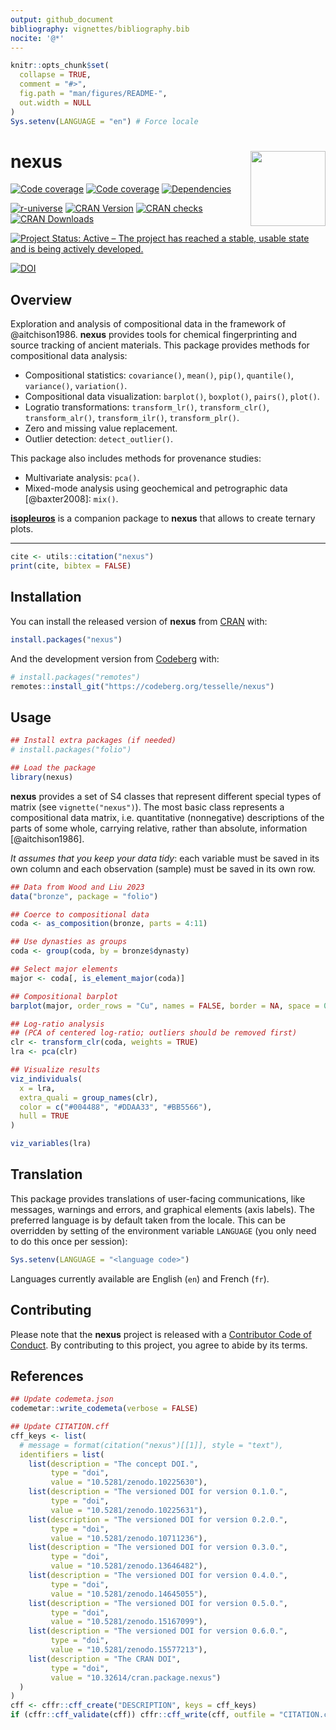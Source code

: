 ```yaml
---
output: github_document
bibliography: vignettes/bibliography.bib
nocite: '@*'
---
```


<!-- README.md is generated from README.Rmd. Please edit that file -->

```r
knitr::opts_chunk$set(
  collapse = TRUE,
  comment = "#>",
  fig.path = "man/figures/README-",
  out.width = NULL
)
Sys.setenv(LANGUAGE = "en") # Force locale
```

# nexus <img width=120px src="man/figures/logo.png" align="right" />

<!-- badges: start -->
[![Code coverage](https://packages.tesselle.org/nexus/coverage/badge.svg)](https://packages.tesselle.org/nexus/coverage/){.pkgdown-devel}
[![Code coverage](https://packages.tesselle.org/nexus/coverage/badge.svg)](https://packages.tesselle.org/nexus/coverage/){.pkgdown-devel}
[![Dependencies](https://tinyverse.netlify.app/badge/nexus)](https://cran.r-project.org/package=nexus){.pkgdown-devel}

[![r-universe](https://tesselle.r-universe.dev/badges/nexus)](https://tesselle.r-universe.dev/nexus){.pkgdown-devel}
[![CRAN Version](https://www.r-pkg.org/badges/version/nexus)](https://cran.r-project.org/package=nexus){.pkgdown-release}
[![CRAN checks](https://badges.cranchecks.info/worst/nexus.svg)](https://cran.r-project.org/web/checks/check_results_nexus.html){.pkgdown-release}
[![CRAN Downloads](https://cranlogs.r-pkg.org/badges/nexus)](https://cran.r-project.org/package=nexus){.pkgdown-release}

[![Project Status: Active – The project has reached a stable, usable state and is being actively developed.](https://www.repostatus.org/badges/latest/active.svg)](https://www.repostatus.org/#active)

[![DOI](https://zenodo.org/badge/DOI/10.5281/zenodo.10225630.svg)](https://doi.org/10.5281/zenodo.10225630)
<!-- badges: end -->

## Overview

Exploration and analysis of compositional data in the framework of @aitchison1986. **nexus** provides tools for chemical fingerprinting and source tracking of ancient materials. This package provides methods for compositional data analysis:

* Compositional statistics: `covariance()`, `mean()`, `pip()`, `quantile()`, `variance()`, `variation()`.
* Compositional data visualization: `barplot()`, `boxplot()`, `pairs()`, `plot()`.
* Logratio transformations: `transform_lr()`, `transform_clr()`, `transform_alr()`, `transform_ilr()`, `transform_plr()`.
* Zero and missing value replacement.
* Outlier detection: `detect_outlier()`.

This package also includes methods for provenance studies:

* Multivariate analysis: `pca()`.
* Mixed-mode analysis using geochemical and petrographic data [@baxter2008]: `mix()`.

[**isopleuros**](https://packages.tesselle.org/isopleuros/) is a companion package to **nexus** that allows to create ternary plots.

---

```r
cite <- utils::citation("nexus")
print(cite, bibtex = FALSE)
```

## Installation

You can install the released version of **nexus** from [CRAN](https://CRAN.R-project.org) with:

```r
install.packages("nexus")
```

And the development version from [Codeberg](https://codeberg.org/) with:

```r
# install.packages("remotes")
remotes::install_git("https://codeberg.org/tesselle/nexus")
```

## Usage

```r
## Install extra packages (if needed)
# install.packages("folio")

## Load the package
library(nexus)
```

**nexus** provides a set of S4 classes that represent different special types of matrix (see `vignette("nexus")`). The most basic class represents a compositional data matrix, i.e. quantitative (nonnegative) descriptions of the parts of some whole, carrying relative, rather than absolute, information [@aitchison1986].

*It assumes that you keep your data tidy*: each variable must be saved in its own column and each observation (sample) must be saved in its own row.
  
```r
## Data from Wood and Liu 2023
data("bronze", package = "folio")

## Coerce to compositional data
coda <- as_composition(bronze, parts = 4:11)

## Use dynasties as groups
coda <- group(coda, by = bronze$dynasty)
```

```r
## Select major elements
major <- coda[, is_element_major(coda)]

## Compositional barplot
barplot(major, order_rows = "Cu", names = FALSE, border = NA, space = 0)
```

```r
## Log-ratio analysis
## (PCA of centered log-ratio; outliers should be removed first)
clr <- transform_clr(coda, weights = TRUE)
lra <- pca(clr)

## Visualize results
viz_individuals(
  x = lra, 
  extra_quali = group_names(clr),
  color = c("#004488", "#DDAA33", "#BB5566"),
  hull = TRUE
)

viz_variables(lra)
```

## Translation

This package provides translations of user-facing communications, like messages, warnings and errors, and graphical elements (axis labels). The preferred language is by default taken from the locale. This can be overridden by setting of the environment variable `LANGUAGE` (you only need to do this once per session):

``` r
Sys.setenv(LANGUAGE = "<language code>")
```

Languages currently available are English (`en`) and French (`fr`).

## Contributing

Please note that the **nexus** project is released with a [Contributor Code of Conduct](https://www.tesselle.org/conduct.html). By contributing to this project, you agree to abide by its terms.

## References

```r
## Update codemeta.json
codemetar::write_codemeta(verbose = FALSE)

## Update CITATION.cff
cff_keys <- list(
  # message = format(citation("nexus")[[1]], style = "text"),
  identifiers = list(
    list(description = "The concept DOI.",
         type = "doi",
         value = "10.5281/zenodo.10225630"),
    list(description = "The versioned DOI for version 0.1.0.",
         type = "doi",
         value = "10.5281/zenodo.10225631"),
    list(description = "The versioned DOI for version 0.2.0.",
         type = "doi",
         value = "10.5281/zenodo.10711236"),
    list(description = "The versioned DOI for version 0.3.0.",
         type = "doi",
         value = "10.5281/zenodo.13646482"),
    list(description = "The versioned DOI for version 0.4.0.",
         type = "doi",
         value = "10.5281/zenodo.14645055"),
    list(description = "The versioned DOI for version 0.5.0.",
         type = "doi",
         value = "10.5281/zenodo.15167099"),
    list(description = "The versioned DOI for version 0.6.0.",
         type = "doi",
         value = "10.5281/zenodo.15577213"),
    list(description = "The CRAN DOI",
         type = "doi",
         value = "10.32614/cran.package.nexus")
  )
)
cff <- cffr::cff_create("DESCRIPTION", keys = cff_keys)
if (cffr::cff_validate(cff)) cffr::cff_write(cff, outfile = "CITATION.cff")
```
